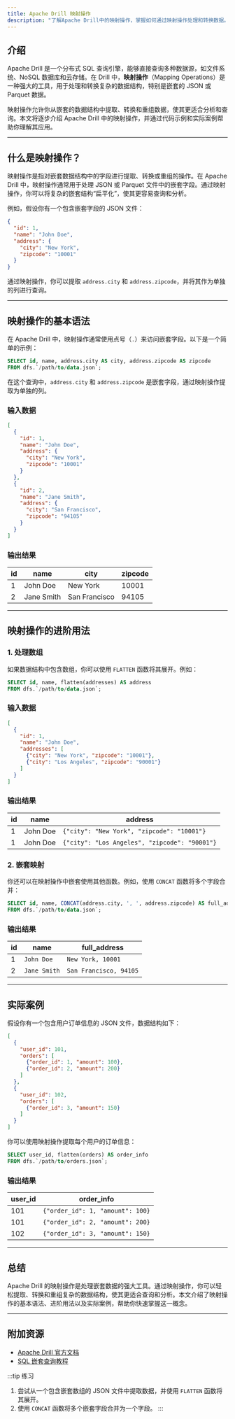 ```yaml
---
title: Apache Drill 映射操作
description: "了解Apache Drill中的映射操作，掌握如何通过映射操作处理和转换数据。本文适合初学者，包含详细的解释、代码示例和实际案例。"
---
```


## 介绍

Apache Drill 是一个分布式 SQL 查询引擎，能够直接查询多种数据源，如文件系统、NoSQL 数据库和云存储。在 Drill 中，**映射操作**（Mapping Operations）是一种强大的工具，用于处理和转换复杂的数据结构，特别是嵌套的 JSON 或 Parquet 数据。

映射操作允许你从嵌套的数据结构中提取、转换和重组数据，使其更适合分析和查询。本文将逐步介绍 Apache Drill 中的映射操作，并通过代码示例和实际案例帮助你理解其应用。

---

## 什么是映射操作？

映射操作是指对嵌套数据结构中的字段进行提取、转换或重组的操作。在 Apache Drill 中，映射操作通常用于处理 JSON 或 Parquet 文件中的嵌套字段。通过映射操作，你可以将复杂的嵌套结构“扁平化”，使其更容易查询和分析。

例如，假设你有一个包含嵌套字段的 JSON 文件：

```json
{
  "id": 1,
  "name": "John Doe",
  "address": {
    "city": "New York",
    "zipcode": "10001"
  }
}
```

通过映射操作，你可以提取 `address.city` 和 `address.zipcode`，并将其作为单独的列进行查询。

---

## 映射操作的基本语法

在 Apache Drill 中，映射操作通常使用点号（`.`）来访问嵌套字段。以下是一个简单的示例：

```sql
SELECT id, name, address.city AS city, address.zipcode AS zipcode
FROM dfs.`/path/to/data.json`;
```

在这个查询中，`address.city` 和 `address.zipcode` 是嵌套字段，通过映射操作提取为单独的列。

### 输入数据

```json
[
  {
    "id": 1,
    "name": "John Doe",
    "address": {
      "city": "New York",
      "zipcode": "10001"
    }
  },
  {
    "id": 2,
    "name": "Jane Smith",
    "address": {
      "city": "San Francisco",
      "zipcode": "94105"
    }
  }
]
```

### 输出结果

| id  | name       | city           | zipcode |
|-----|------------|----------------|---------|
| 1   | John Doe   | New York       | 10001   |
| 2   | Jane Smith | San Francisco  | 94105   |

---

## 映射操作的进阶用法

### 1. 处理数组

如果数据结构中包含数组，你可以使用 `FLATTEN` 函数将其展开。例如：

```sql
SELECT id, name, flatten(addresses) AS address
FROM dfs.`/path/to/data.json`;
```

### 输入数据

```json
[
  {
    "id": 1,
    "name": "John Doe",
    "addresses": [
      {"city": "New York", "zipcode": "10001"},
      {"city": "Los Angeles", "zipcode": "90001"}
    ]
  }
]
```

### 输出结果

| id | name     | address                                     |
|----|----------|---------------------------------------------|
| 1  | John Doe | `{"city": "New York", "zipcode": "10001"}`    |
| 1  | John Doe | `{"city": "Los Angeles", "zipcode": "90001"}` |

### 2. 嵌套映射

你还可以在映射操作中嵌套使用其他函数。例如，使用 `CONCAT` 函数将多个字段合并：

```sql
SELECT id, name, CONCAT(address.city, ', ', address.zipcode) AS full_address
FROM dfs.`/path/to/data.json`;
```

### 输出结果

| id  | name       | full_address          |
|-----|------------|-----------------------|
| 1   | `John Doe`   | `New York, 10001`       |
| 2   | `Jane Smith` | `San Francisco, 94105`  |

---

## 实际案例

假设你有一个包含用户订单信息的 JSON 文件，数据结构如下：

```json
[
  {
    "user_id": 101,
    "orders": [
      {"order_id": 1, "amount": 100},
      {"order_id": 2, "amount": 200}
    ]
  },
  {
    "user_id": 102,
    "orders": [
      {"order_id": 3, "amount": 150}
    ]
  }
]
```

你可以使用映射操作提取每个用户的订单信息：

```sql
SELECT user_id, flatten(orders) AS order_info
FROM dfs.`/path/to/orders.json`;
```

### 输出结果

| user_id | order_info                       |
|---------|----------------------------------|
| 101     | `{"order_id": 1, "amount": 100}` |
| 101     | `{"order_id": 2, "amount": 200}` |
| 102     | `{"order_id": 3, "amount": 150}` |

---

## 总结

Apache Drill 的映射操作是处理嵌套数据的强大工具。通过映射操作，你可以轻松提取、转换和重组复杂的数据结构，使其更适合查询和分析。本文介绍了映射操作的基本语法、进阶用法以及实际案例，帮助你快速掌握这一概念。

---

## 附加资源

- [Apache Drill 官方文档](https://drill.apache.org/docs/)
- [SQL 嵌套查询教程](https://www.w3schools.com/sql/sql_subqueries.asp)

:::tip 练习
1. 尝试从一个包含嵌套数组的 JSON 文件中提取数据，并使用 `FLATTEN` 函数将其展开。
2. 使用 `CONCAT` 函数将多个嵌套字段合并为一个字段。
:::